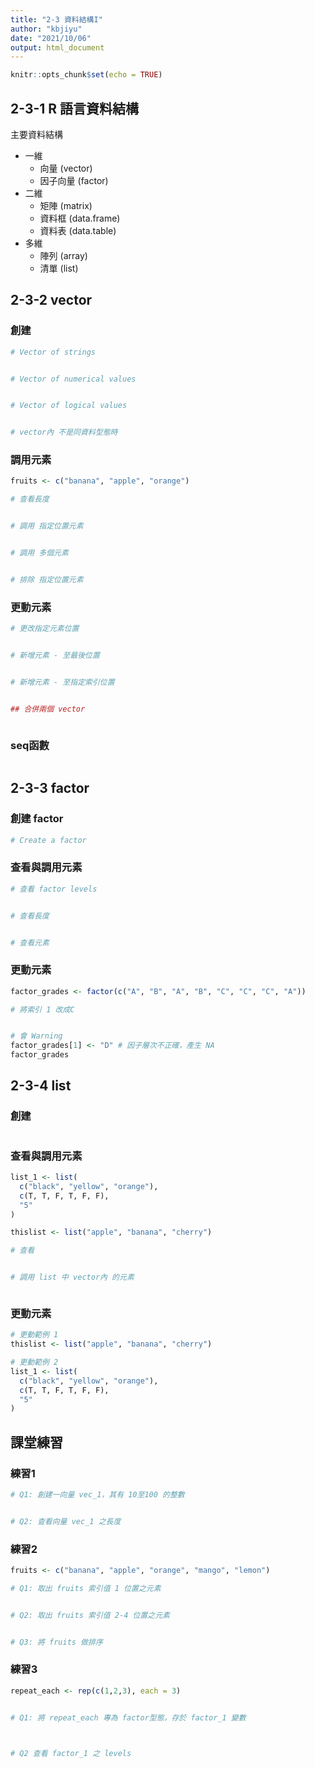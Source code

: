 ---
title: "2-3 資料結構I"
author: "kbjiyu"
date: "2021/10/06"
output: html_document
---

```{r setup, include=FALSE}
knitr::opts_chunk$set(echo = TRUE)
```

## 2-3-1 R 語言資料結構

主要資料結構

- 一維
  - 向量 (vector)
  - 因子向量 (factor)
- 二維
  - 矩陣 (matrix)
  - 資料框 (data.frame)
  - 資料表 (data.table)
- 多維
  - 陣列 (array)
  - 清單 (list)

## 2-3-2 vector

### 創建
```{r}

# Vector of strings


# Vector of numerical values


# Vector of logical values


# vector內 不是同資料型態時


```

### 調用元素

```{r}
fruits <- c("banana", "apple", "orange")

# 查看長度


# 調用 指定位置元素


# 調用 多個元素


# 排除 指定位置元素


```

### 更動元素

```{r}


# 更改指定元素位置


# 新增元素 - 至最後位置


# 新增元素 - 至指定索引位置


## 合併兩個 vector



```

### seq函數
```{r}


```

## 2-3-3 factor

### 創建 factor
```{r}
# Create a factor

```

### 查看與調用元素
```{r}
# 查看 factor levels


# 查看長度


# 查看元素


```

### 更動元素
```{r}
factor_grades <- factor(c("A", "B", "A", "B", "C", "C", "C", "A"))

# 將索引 1 改成C


# 會 Warning 
factor_grades[1] <- "D" # 因子層次不正確，產生 NA
factor_grades
```


## 2-3-4 list

### 創建
```{r}

```

### 查看與調用元素
```{r}
list_1 <- list(
  c("black", "yellow", "orange"),
  c(T, T, F, T, F, F),
  "5"
)

thislist <- list("apple", "banana", "cherry")

# 查看


# 調用 list 中 vector內 的元素



```

### 更動元素 
```{r}

# 更動範例 1
thislist <- list("apple", "banana", "cherry")


```

```{r}
# 更動範例 2
list_1 <- list(
  c("black", "yellow", "orange"),
  c(T, T, F, T, F, F),
  "5"
)

```


## 課堂練習

### 練習1
```{r}

# Q1: 創建一向量 vec_1，其有 10至100 的整數


# Q2: 查看向量 vec_1 之長度


```


### 練習2
```{r}

fruits <- c("banana", "apple", "orange", "mango", "lemon")

# Q1: 取出 fruits 索引值 1 位置之元素


# Q2: 取出 fruits 索引值 2-4 位置之元素


# Q3: 將 fruits 做排序


```

### 練習3
```{r}
repeat_each <- rep(c(1,2,3), each = 3)


# Q1: 將 repeat_each 專為 factor型態，存於 factor_1 變數



# Q2 查看 factor_1 之 levels


```